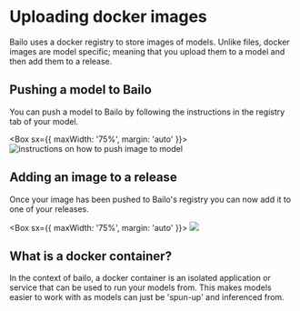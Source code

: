 

# Uploading docker images

Bailo uses a docker registry to store images of models. Unlike files, docker images are model specific; meaning that you
upload them to a model and then add them to a release.

## Pushing a model to Bailo

You can push a model to Bailo by following the instructions in the registry tab of your model.

<Box sx={{ maxWidth: '75%', margin: 'auto' }}>
  <Image alt='instructions on how to push image to model' src={bailoPushImage} />
</Box>

## Adding an image to a release

Once your image has been pushed to Bailo's registry you can now add it to one of your releases.

<Box sx={{ maxWidth: '75%', margin: 'auto' }}>
  <Image src={bailoImageRelease} />
</Box>

## What is a docker container?

In the context of bailo, a docker container is an isolated application or service that can be used to run your models
from. This makes models easier to work with as models can just be 'spun-up' and inferenced from.

